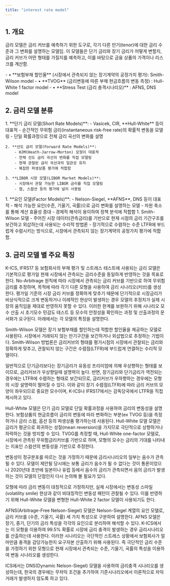 ```yaml
---
title: "interest rate model"
---
```

## 1. 개요 
금리 모델은 금리 커브를 예측하기 위한 도구로, 각기 다른 만기(tenor)에 대한 금리 수준과 그 변화를 설명하는 모델임. 이 모델들은 단기 금리와 장기 금리가 어떻게 변할지, 금리 커브가 어떤 형태를 가질지를 예측하고, 이를 바탕으로 금융 상품의 가격이나 리스크를 계산함.

<GCallout severity="success" title ="규제제도 하의 금리모델 활용 ">
- • **보험부채 할인율** (시장에서 관측되지 않는 장기계약의 공정가치 평가): Smith-Wilson model
- • **TVOG** (금리변동에 따른 부채 현금흐름의 변동 측정) : Hull-White 1 factor model
- • **Stress Test (금리 충격시나리오)** : AFNS, DNS model
</GCallout>



## 2. 금리 모델 분류 

<TabView>
<TabPanel header="모델링 대상에 따른 분류  ">
    1. **단기 금리 모델(Short Rate Models)**:
        - Vasicek, CIR, **Hull-White** 등이 대표적
        - 순간적인 무위험 금리(instantaneous risk-free rate)의 확률적 변동을 모델링
        - 단일 확률과정으로 전체 금리 곡선의 변화를 설명

    2. **선도 금리 모델(Forward Rate Models)**:
        - HJM(Heath-Jarrow-Morton) 모형이 대표적
        - 전체 선도 금리 곡선의 변화를 직접 모델링
        - 현재 관찰된 금리 곡선과의 일관성 유지
        - 복잡한 파생상품 평가에 적합함 

    3. **LIBOR 시장 모델(LIBOR Market Models)**:
        - 시장에서 관찰 가능한 LIBOR 금리를 직접 모델링
        - 캡, 스왑션 등의 평가에 널리 사용됨 

</TabPanel>
<TabPanel header="Factor에 따른 분류  ">
    1. **요인 모델(Factor Models)**:
        - Nelson-Siegel, **AFNS**, DNS 등이 대표적
        - 해석 가능한 요인(수준, 기울기, 곡률)으로 금리 변화를 설명하는 모델
        - 차원 축소를 통해 계산 효율성 증대
        - 경제적 해석이 용이하여 정책 분석에 적합함

</TabPanel>
<TabPanel header="Curve Fitting ">
    1. Smith-Wilson 모델
        - 주어진 시장 데이터(관측금리)를 기반으로 현재 시점의 금리 기간구조를 보간하고 외삽하는데 사용되는 수리적 방법론 
        - 장기적으로 수렴하는 수준 LTFR에 부드럽게 수렴시키는 방식으로, 시장에서 관측되지 않는 장기계약의 공정가치 평가에 적합함.

</TabPanel>
</TabView>



## 3. 금리 모델 별 주요 특징

K-ICS, IFRS17 등 보험회사의 부채 평가 및 스트레스 테스트에 사용되는 금리 모델은 기본적으로 평가일 현재 시장에서 관측되는 금리수준을 동일하게 반영하는 것을 목표로 한다.  No-Arbitrage 원칙에 따라 시장에서 관측되는 금리 커브를 기반으로 하여 무위험금리를 추정하며, 목적에 따라 각기 다른 모형을 사용하여 금리 시나리오(커브)를 생성한다. 평가일 기준의 시장 금리 커브를 정확하게 맞추기 때문에 단기적으로 시장금리가 비상식적으로 크게 변동하거나 이례적인 현상이 발생하는 경우 모델의 추정치가 실제 시장의 움직임을 제대로 반영하지 못할 수 있다. 이러한 한계를 보완하기 위해 시나리오 모수 산출 시 초기모수 민감도 테스트 등 모수의 안정성을 확인하는 과정 및 산출과정의 문서화가 요구된다. 아래에서는 각 모델의 특징을 설명한다. 

<TabView>
<TabPanel header="Smith-Wilson 모델 ">
  Smith-Wilson 모델은 장기 보험부채를 할인하는데 적합한 할인율을 제공하는 모델로 사용된다. 시장에서 거래되지 않는 만기구간을 보간하거나 외삽법으로 추정하는 기법이다. Smith-Wilson 방법론은 금리커브의 형태를 평가시점의 시장에서 관찰되는 금리와 정확하게 맞추고, 관찰되지 않는 구간은 수렴점(LTFR)에 부드럽게 연결하는 수리적 모델이다.  

  일반적으로 단기금리보다는 장기금리가 유동성 프리미엄에 의해 우상향하는 형태를 보이므로, 금리커브가 우상향일때 설명력이 높다. 반면, 장기금리와 단기금리가 역전되는 경우에는 LTFR에 수렴하는 형태로 보간되므로, 금리커브가 우하향하는 경우에는 모형의 시장 설명력이 떨어질 수 있다. 이와 같이 장기 수렴점(LTFR)에 따라 금리 커브의 모양이 좌우되므로 중요한 모수이며, K-ICS나 IFRS17에서는 감독당국에서 LTFR을 직접 제시하고 있다.

</TabPanel>
<TabPanel header="Hull-White 모델 ">
  Hull-White 모델은 단기 금리 모델로 단일 확률과정을 사용하여 금리의 변동성을 설명한다. 보험상품의 현금흐름이 금리의 변동에 따라 변화하는 부분(ex TVOG 등)을 측정하거나 금리 스왑, 옵션 등의 파생상품 평가하는데 사용된다. Hull-White 모델 모델은 금리가 평균으로 회귀하는 성질(mean reversion)을 가지므로 극단적으로 상향하거나 하락하는 것을 방지할 수 있다.  
  TVOG를 측정할 때, Hull-White one-factor 모델로, 시장에서 관측된 무위험금리커브를 기반으로 하며, 모형의 모수는 금리의 기대를 나타내는 지표인 스왑션의 변동성을 기반으로 추정한다. 

  변동성이 정규분포를 따르는 것을 가정하기 때문에 금리시나리오의 일부는 음수가 관측될 수 있다. 모델이 제안될 당시에는 보통 금리가 음수가 될 수 없다는 것이 통론이었으나 2020년대 초반에 일본이나 유럽 등에서 음수의 금리가 관측되면서 음의 금리가 발생하는 것이 모델의 단점인지 다시 논의해 볼 필요가 있다.

  모형에 따라 금리 변동이 대칭적으로 가정하지만, 실제 시장에서는 변동성 스마일 (volatility smile) 현상과 같이 비대칭적인 변동성 패턴이 관찰될 수 있다. 이를 반영하기 위해 Hull-White 모델을 변형한 Hull-White 2 factor 모델이 사용되기도 한다.

</TabPanel>
<TabPanel header="AFNS 모델 ">
  AFNS(Arbitrage-Free Nelson-Siegel) 모델은 Nelson-Siegel 계열의 요인 모델로, 금리 커브를 (수준, 기울기, 곡률) 세 가지 특성으로 구분하여 설명한다. AFNS 모델은 장기, 중기, 단기의 금리 특성을 각각의 요인으로 분리하여 해석할 수 있다. K-ICS에서는 이 모형을 이용하여 99.5% 확률로 시장에 금리 충격이 발생하는 경우 금리시나리오를 산출하는데 사용한다. 이러한 시나리오는 극단적인 스트레스 상황에서 보험회사가 얼마만큼 충격을 감당가능한지 요구자본 산출하기 위해 사용된다. 즉 극단적인 금리 수준을 가정하기 위한 모형으로 현재 시장에서 관측되는 수준, 기울기, 곡률의 특성을 이용하여 변동 시나리오를 생성한다.

  ICS에서는 DNS(Dynamic Nelson-Siegel) 모델을 사용하여 금리충격 시나리오를 생성하는데, 한국의 경우에는 무차익 조건을 추가하여 기준시나리오에서 이론적으로 차익거래가 발생하지 않도록 하고 있다.  

</TabPanel>
</TabView>


<OverviewPage filePath="/ko/gesg/model" />